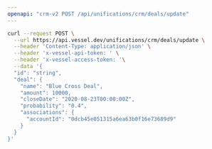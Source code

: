 ```yaml
---
openapi: "crm-v2 POST /api/unifications/crm/deals/update"
---
```


<RequestExample>

```bash Request
curl --request POST \
  --url https://api.vessel.dev/unifications/crm/deals/update \
  --header 'Content-Type: application/json' \
  --header 'x-vessel-api-token: ' \
  --header 'x-vessel-access-token: '\
  --data '{
  "id": "string",
  "deal": {
    "name": "Blue Cross Deal",
    "amount": 10000,
    "closeDate": "2020-08-23T00:00:00Z",
    "probability": "0.4",
    "associations": {
      "accountId": "0dcb45e051315a6ea63b0f16e73689d9"
    }
  }
}'
```

</RequestExample>


